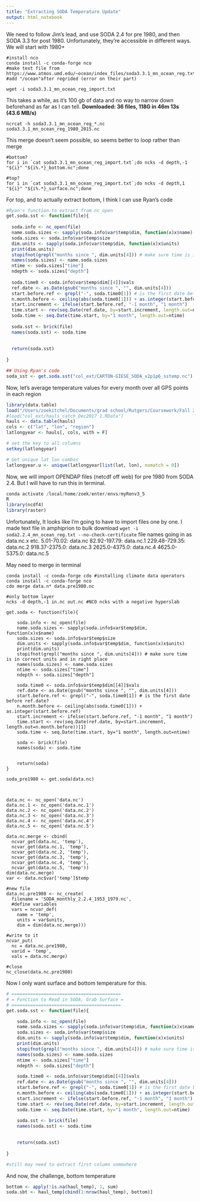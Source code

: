 ```yaml
---
title: "Extracting SODA Temperature Update"
output: html_notebook
---
```

We need to follow Jim's lead, and use SODA 2.4 for pre 1980, and then SODA 3.3 for post 1980. Unfortunately, they're accessible in different ways. We will start with 1980+

```terminal
#install nco
conda install -c conda-forge nco
#make text file from https://www.atmos.umd.edu/~ocean/index_files/soda3.3.1_mn_ocean_reg.txt
#add "/ocean"after regrided (error on their part)

wget -i soda3.3.1_mn_ocean_reg_import.txt

```

This takes a while, as it's 100 gb of data and no way to narrow down beforehand as far as I can tell. 
**Downloaded: 36 files, 118G in 46m 13s (43.6 MB/s)**

```terminal
ncrcat -h soda3.3.1_mn_ocean_reg_*.nc soda3.3.1_mn_ocean_reg_1980_2015.nc
```
This merge doesn't seem possible, so seems better to loop rather than merge

```terminal
#bottom?
for i in `cat soda3.3.1_mn_ocean_reg_import.txt`;do ncks -d depth,-1 "${i}" "${i%.*}_bottom.nc";done

#top?
for i in `cat soda3.3.1_mn_ocean_reg_import.txt`;do ncks -d depth,1 "${i}" "${i%.*}_surface.nc";done
```

For top, and to actually extract bottom, I think I can use Ryan's code
```r
#Ryan's function to extract from nc_open
get.soda.sst <- function(file){
  
  soda.info <- nc_open(file)
  name.soda.sizes <- sapply(soda.info$var$temp$dim, function(x)x$name)
  soda.sizes <- soda.info$var$temp$size
  dim.units <- sapply(soda.info$var$temp$dim, function(x)x$units)
  print(dim.units)
  stopifnot(grepl("months since ", dim.units[4])) # make sure time is in correct units and in right place
  names(soda.sizes) <- name.soda.sizes
  ntime <- soda.sizes["time"]
  ndepth <- soda.sizes["depth"]
  
  soda.time0 <- soda.info$var$temp$dim[[4]]$vals
  ref.date <- as.Date(gsub("months since ", "", dim.units[4]))
  start.before.ref <- grepl("-", soda.time0[1]) # is the first date before ref.date?
  n.month.before <- ceiling(abs(soda.time0[1])) + as.integer(start.before.ref)
  start.increment <- ifelse(start.before.ref, "-1 month", "1 month")
  time.start <- rev(seq.Date(ref.date, by=start.increment, length.out=n.month.before))[1]
  soda.time <- seq.Date(time.start, by="1 month", length.out=ntime)
  
  soda.sst <- brick(file)
  names(soda.sst) <- soda.time
  
  
  return(soda.sst)
  
}

## Using Ryan's code
soda_sst <- get.soda.sst("col_ext/CARTON-GIESE_SODA_v2p1p6_sstemp.nc")


```



Now, let's average temperature values for every month over all GPS points in each region
```r
library(data.table)
load("/Users/zoekitchel/Documents/grad school/Rutgers/Coursework/Fall 2018/SDM/hauls_catch_Dec2017 1.RData")
#load("col_ext/hauls_catch_Dec2017 1.RData")
hauls <- data.table(hauls)
cols <- c("lat", "lon", "region")
latlongyear <- hauls[, cols, with = F]

# set the key to all columns
setkey(latlongyear)

# Get unique lat lon combos
latlongyear.u <- unique(latlongyear[list(lat, lon), nomatch = 0])

```
Now, we will import OPENDAP files (netcdf off web) for pre 1980 from SODA 2.4. But I will have to run this in terminal.
```r
conda activate /local/home/zoek/enter/envs/myRenv3_5
R
library(ncdf4)
library(raster)
```
Unfortunately, It looks like I'm going to have to import files one by one.
I made text file in amphiprion to bulk download `wget -i soda2.2.4_mn_ocean_reg.txt --no-check-certificate`
file names going in as data.nc.x etc.
5.01-70.02: data.nc
82.92-197.79: data.nc.1
229.48-729.35: data.nc.2
918.37-2375.0: data.nc.3
2625.0-4375.0: data.nc.4
4625.0-5375.0: data.nc.5

May need to merge in terminal
```terminal
conda install -c conda-forge cdo #installing climate data operators
conda install -c conda-forge nco
cdo merge data.n* data.pre1980.nc

#only bottom layer
ncks -d depth,-1 in.nc out.nc #NCO ncks with a negative hyperslab
```

```trying
get.soda <- function(file){

	soda.info <- nc_open(file)
	name.soda.sizes <- sapply(soda.info$var$temp$dim, function(x)x$name)
	soda.sizes <- soda.info$var$temp$size
	dim.units <- sapply(soda.info$var$temp$dim, function(x)x$units)
	print(dim.units)
	stopifnot(grepl("months since ", dim.units[4])) # make sure time is in correct units and in right place
	names(soda.sizes) <- name.soda.sizes
	ntime <- soda.sizes["time"]
	ndepth <- soda.sizes["depth"]

	soda.time0 <- soda.info$var$temp$dim[[4]]$vals
	ref.date <- as.Date(gsub("months since ", "", dim.units[4]))
	start.before.ref <- grepl("-", soda.time0[1]) # is the first date before ref.date?
	n.month.before <- ceiling(abs(soda.time0[1])) + as.integer(start.before.ref)
	start.increment <- ifelse(start.before.ref, "-1 month", "1 month")
	time.start <- rev(seq.Date(ref.date, by=start.increment, length.out=n.month.before))[1]
	soda.time <- seq.Date(time.start, by="1 month", length.out=ntime)
	
	soda <- brick(file)
	names(soda) <- soda.time

		
	return(soda)
}

soda_pre1980 <- get.soda(data.nc)

	
```

```merge
data.nc <- nc_open('data.nc')
data.nc.1 <- nc_open('data.nc.1')
data.nc.2 <- nc_open('data.nc.2')
data.nc.3 <- nc_open('data.nc.3')
data.nc.4 <- nc_open('data.nc.4')
data.nc.5 <- nc_open('data.nc.5')

data.nc.merge <- cbind(
  ncvar_get(data.nc, 'temp'),
  ncvar_get(data.nc.1, 'temp'),
  ncvar_get(data.nc.2, 'temp'),
  ncvar_get(data.nc.3, 'temp'),
  ncvar_get(data.nc.4, 'temp'),
  ncvar_get(data.nc.5, 'temp'))
dim(data.nc.merge)
var <- data.nc$var['temp']$temp

#new file
data.nc.pre1980 <- nc_create(
  filename = 'SODA_monthly_2.2.4_1953_1979.nc',
  #define variables
  vars = ncvar_def(
    name = 'temp',
    units = var$units,
    dim = dim(data.nc.merge)))

#write to it
ncvar_put(
  nc = data.nc.pre1980,
  varid = 'temp',
  vals = data.nc.merge)

#close
nc_close(data.nc.pre1980)

```
Now I only want surface and bottom temperature for this.

```r
# =========================================
# = Function to Read in SODA, Grab Surface =
# =========================================
get.soda.sst <- function(file){

	soda.info <- nc_open(file)
	name.soda.sizes <- sapply(soda.info$var$temp$dim, function(x)x$name)
	soda.sizes <- soda.info$var$temp$size
	dim.units <- sapply(soda.info$var$temp$dim, function(x)x$units)
	print(dim.units)
	stopifnot(grepl("months since ", dim.units[4])) # make sure time is in correct units and in right place
	names(soda.sizes) <- name.soda.sizes
	ntime <- soda.sizes["time"]
	ndepth <- soda.sizes["depth"]

	soda.time0 <- soda.info$var$temp$dim[[4]]$vals
	ref.date <- as.Date(gsub("months since ", "", dim.units[4]))
	start.before.ref <- grepl("-", soda.time0[1]) # is the first date before ref.date?
	n.month.before <- ceiling(abs(soda.time0[1])) + as.integer(start.before.ref)
	start.increment <- ifelse(start.before.ref, "-1 month", "1 month")
	time.start <- rev(seq.Date(ref.date, by=start.increment, length.out=n.month.before))[1]
	soda.time <- seq.Date(time.start, by="1 month", length.out=ntime)
	
	soda.sst <- brick(file)
	names(soda.sst) <- soda.time

		
	return(soda.sst)
	
}

#still may need to extract first column somewhere

```

And now, the challenge, bottom temperature

```r
bottom <- apply(!is.na(haul_temp), 1, sum)
soda.sbt <- haul_temp[cbind(1:nrow(haul_temp), bottom)]
```


